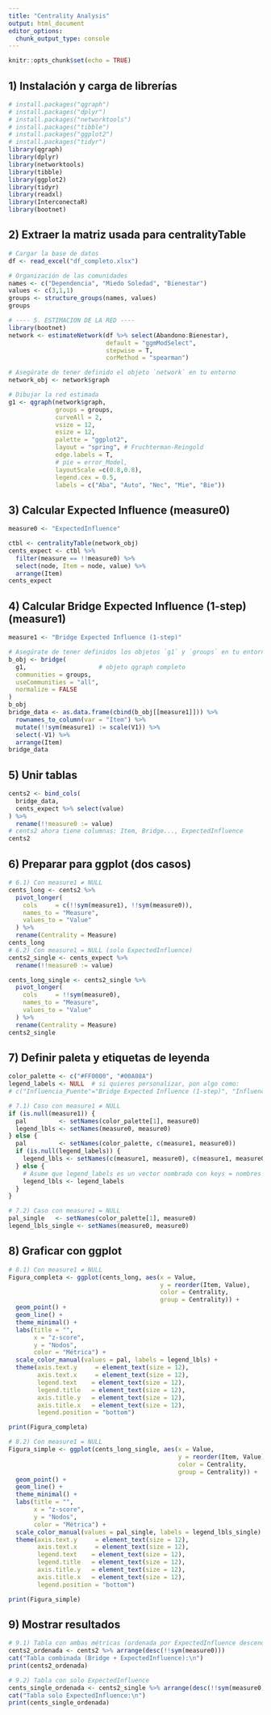 ```yaml
---
title: "Centrality Analysis"
output: html_document
editor_options: 
  chunk_output_type: console
---
```


```r
knitr::opts_chunk$set(echo = TRUE)
```

## 1) Instalación y carga de librerías

```r
# install.packages("qgraph")
# install.packages("dplyr")
# install.packages("networktools")
# install.packages("tibble")
# install.packages("ggplot2")
# install.packages("tidyr")
library(qgraph)
library(dplyr)
library(networktools)
library(tibble)
library(ggplot2)
library(tidyr)
library(readxl)
library(InterconectaR)
library(bootnet)
```

## 2) Extraer la matriz usada para centralityTable

```r
# Cargar la base de datos
df <- read_excel("df_completo.xlsx")

# Organización de las comunidades
names <- c("Dependencia", "Miedo Soledad", "Bienestar")
values <- c(3,1,1)
groups <- structure_groups(names, values)
groups

# ---- 5. ESTIMACION DE LA RED ----
library(bootnet)
network <- estimateNetwork(df %>% select(Abandono:Bienestar), 
                           default = "ggmModSelect", 
                           stepwise = T,
                           corMethod = "spearman")

# Asegúrate de tener definido el objeto `network` en tu entorno
network_obj <- network$graph

# Dibujar la red estimada
g1 <- qgraph(network$graph,
             groups = groups, 
             curveAll = 2,
             vsize = 12,
             esize = 12,
             palette = "ggplot2",
             layout = "spring", # Fruchterman-Reingold
             edge.labels = T, 
             # pie = error_Model,
             layoutScale =c(0.8,0.8),
             legend.cex = 0.5,
             labels = c("Aba", "Auto", "Nec", "Mie", "Bie"))
```

## 3) Calcular Expected Influence (measure0)

```r
measure0 <- "ExpectedInfluence"

ctbl <- centralityTable(network_obj)
cents_expect <- ctbl %>%
  filter(measure == !!measure0) %>%
  select(node, Item = node, value) %>%
  arrange(Item)
cents_expect
```

## 4) Calcular Bridge Expected Influence (1-step) (measure1)

```r
measure1 <- "Bridge Expected Influence (1-step)"

# Asegúrate de tener definidos los objetos `g1` y `groups` en tu entorno
b_obj <- bridge(
  g1,                    # objeto qgraph completo
  communities = groups,
  useCommunities = "all",
  normalize = FALSE
)
b_obj
bridge_data <- as.data.frame(cbind(b_obj[[measure1]])) %>%
  rownames_to_column(var = "Item") %>%
  mutate(!!sym(measure1) := scale(V1)) %>%
  select(-V1) %>%
  arrange(Item)
bridge_data
```

## 5) Unir tablas

```r
cents2 <- bind_cols(
  bridge_data,
  cents_expect %>% select(value)
) %>%
  rename(!!measure0 := value)
# cents2 ahora tiene columnas: Item, Bridge..., ExpectedInfluence
cents2
```

## 6) Preparar para ggplot (dos casos)

```r
# 6.1) Con measure1 ≠ NULL
cents_long <- cents2 %>%
  pivot_longer(
    cols     = c(!!sym(measure1), !!sym(measure0)),
    names_to = "Measure",
    values_to = "Value"
  ) %>%
  rename(Centrality = Measure)
cents_long
# 6.2) Con measure1 = NULL (solo ExpectedInfluence)
cents2_single <- cents_expect %>%
  rename(!!measure0 := value)

cents_long_single <- cents2_single %>%
  pivot_longer(
    cols     = !!sym(measure0),
    names_to = "Measure",
    values_to = "Value"
  ) %>%
  rename(Centrality = Measure)
cents2_single
```

## 7) Definir paleta y etiquetas de leyenda

```r
color_palette <- c("#FF0000", "#00A08A")
legend_labels <- NULL  # si quieres personalizar, pon algo como: 
# c("Influencia_Puente"="Bridge Expected Influence (1-step)", "Influencia_Esperada"="ExpectedInfluence")

# 7.1) Caso con measure1 ≠ NULL
if (is.null(measure1)) {
  pal         <- setNames(color_palette[1], measure0)
  legend_lbls <- setNames(measure0, measure0)
} else {
  pal         <- setNames(color_palette, c(measure1, measure0))
  if (is.null(legend_labels)) {
    legend_lbls <- setNames(c(measure1, measure0), c(measure1, measure0))
  } else {
    # Asume que legend_labels es un vector nombrado con keys = nombres internos y values = etiquetas
    legend_lbls <- legend_labels
  }
}

# 7.2) Caso con measure1 = NULL
pal_single   <- setNames(color_palette[1], measure0)
legend_lbls_single <- setNames(measure0, measure0)
```

## 8) Graficar con ggplot

```r
# 8.1) Con measure1 ≠ NULL
Figura_completa <- ggplot(cents_long, aes(x = Value,
                                          y = reorder(Item, Value),
                                          color = Centrality,
                                          group = Centrality)) +
  geom_point() +
  geom_line() +
  theme_minimal() +
  labs(title = "",
       x = "z‐score",
       y = "Nodos",
       color = "Métrica") +
  scale_color_manual(values = pal, labels = legend_lbls) +
  theme(axis.text.y     = element_text(size = 12),
        axis.text.x     = element_text(size = 12),
        legend.text    = element_text(size = 12),
        legend.title   = element_text(size = 12),
        axis.title.y   = element_text(size = 12),
        axis.title.x   = element_text(size = 12),
        legend.position = "bottom")

print(Figura_completa)
```

```r
# 8.2) Con measure1 = NULL
Figura_simple <- ggplot(cents_long_single, aes(x = Value,
                                               y = reorder(Item, Value),
                                               color = Centrality,
                                               group = Centrality)) +
  geom_point() +
  geom_line() +
  theme_minimal() +
  labs(title = "",
       x = "z‐score",
       y = "Nodos",
       color = "Métrica") +
  scale_color_manual(values = pal_single, labels = legend_lbls_single) +
  theme(axis.text.y     = element_text(size = 12),
        axis.text.x     = element_text(size = 12),
        legend.text    = element_text(size = 12),
        legend.title   = element_text(size = 12),
        axis.title.y   = element_text(size = 12),
        axis.title.x   = element_text(size = 12),
        legend.position = "bottom")

print(Figura_simple)
```

## 9) Mostrar resultados

```r
# 9.1) Tabla con ambas métricas (ordenada por ExpectedInfluence descendente)
cents2_ordenada <- cents2 %>% arrange(desc(!!sym(measure0)))
cat("Tabla combinada (Bridge + ExpectedInfluence):\n")
print(cents2_ordenada)

# 9.2) Tabla con solo ExpectedInfluence
cents_single_ordenada <- cents2_single %>% arrange(desc(!!sym(measure0)))
cat("Tabla solo ExpectedInfluence:\n")
print(cents_single_ordenada)
```
